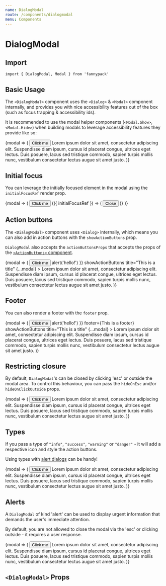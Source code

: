 ```yaml
---
name: DialogModal
route: /components/dialogmodal
menu: Components
---
```



# DialogModal

## Import

`import { DialogModal, Modal } from 'fannypack'`

## Basic Usage

The `<DialogModal>` component uses the `<Dialog>` & `<Modal>` component internally, and provides you with nice accessibility features out of the box (such as focus trapping & accessibility ids).

It is recommended to use the modal helper components (`<Modal.Show>`, `<Modal.Hide>`) when building modals to leverage accessibility features they provide like so:

<Playground>
  <Modal.Container>
    {modal => (
      <Box>
        <Button use={Modal.Show} {...modal}>
          Click me
        </Button>
        <DialogModal showCloseButton title="This is a title" {...modal}>
          Lorem ipsum dolor sit amet, consectetur adipiscing elit. Suspendisse diam ipsum, cursus id placerat congue,
          ultrices eget lectus. Duis posuere, lacus sed tristique commodo, sapien turpis mollis nunc, vestibulum
          consectetur lectus augue sit amet justo.
        </DialogModal>
      </Box>
    )}
  </Modal.Container>
</Playground>

## Initial focus

You can leverage the initially focused element in the modal using the `initialFocusRef` render prop.

<Playground>
  <Modal.Container>
    {modal => (
      <Box>
        <Button use={Modal.Show} {...modal}>
          Click me
        </Button>
        <DialogModal showCloseButton title="This is a title" {...modal}>
          {({ initialFocusRef }) => (
            <Button use={Modal.Hide} elementRef={initialFocusRef} {...modal}>
              Close
            </Button>
          )}
        </DialogModal>
      </Box>
    )}
  </Modal.Container>
</Playground>

## Action buttons

The `<DialogModal>` component uses `<Dialog>` internally, which means you can also add in action buttons with the `showActionButtons` prop.

`DialogModal` also accepts the `actionButtonsProps` that accepts the props of the [`<ActionButtons>` component](/components/button#actionbuttons-props).

<Playground>
  <Modal.Container>
    {modal => (
      <Box>
        <Button use={Modal.Show} {...modal}>
          Click me
        </Button>
        <DialogModal
          actionButtonsProps={{ onClickSubmit: () => alert('hello!') }}
          showActionButtons
          title="This is a title"
          {...modal}
        >
          Lorem ipsum dolor sit amet, consectetur adipiscing elit. Suspendisse diam ipsum, cursus id placerat congue,
          ultrices eget lectus. Duis posuere, lacus sed tristique commodo, sapien turpis mollis nunc, vestibulum
          consectetur lectus augue sit amet justo.
        </DialogModal>
      </Box>
    )}
  </Modal.Container>
</Playground>

## Footer

You can also render a footer with the `footer` prop.

<Playground>
  <Modal.Container>
    {modal => (
      <Box>
        <Button use={Modal.Show} {...modal}>
          Click me
        </Button>
        <DialogModal
          actionButtonsProps={{ onClickSubmit: () => alert('hello!') }}
          footer={<Text>This is a footer</Text>}
          showActionButtons
          title="This is a title"
          {...modal}
        >
          Lorem ipsum dolor sit amet, consectetur adipiscing elit. Suspendisse diam ipsum, cursus id placerat congue,
          ultrices eget lectus. Duis posuere, lacus sed tristique commodo, sapien turpis mollis nunc, vestibulum
          consectetur lectus augue sit amet justo.
        </DialogModal>
      </Box>
    )}
  </Modal.Container>
</Playground>

## Restricting closure

By default, `DialogModal`'s can be closed by clicking 'esc' or outside the modal area. To control this behaviour, you can pass the `hideOnEsc` and/or `hideOnClickOutside` props.

<Playground>
  <Modal.Container>
    {modal => (
      <Box>
        <Button use={Modal.Show} {...modal}>
          Click me
        </Button>
        <DialogModal hideOnEsc={false} hideOnClickOutside={false} title="This is a title" showActionButtons {...modal}>
          Lorem ipsum dolor sit amet, consectetur adipiscing elit. Suspendisse diam ipsum, cursus id placerat congue,
          ultrices eget lectus. Duis posuere, lacus sed tristique commodo, sapien turpis mollis nunc, vestibulum
          consectetur lectus augue sit amet justo.
        </DialogModal>
      </Box>
    )}
  </Modal.Container>
</Playground>

## Types

If you pass a type of `"info"`, `"success"`, `"warning"` or `"danger"` - it will add a respective icon and style the action buttons.

Using types with [alert dialogs](#alerts) can be handy!

<Playground>
  <Modal.Container>
    {modal => (
      <Box>
        <Button use={Modal.Show} {...modal}>
          Click me
        </Button>
        <DialogModal
          type="info"
          title="This is a title"
          showCloseButton
          {...modal}
        >
          Lorem ipsum dolor sit amet, consectetur adipiscing elit. Suspendisse diam ipsum, cursus id placerat congue,
          ultrices eget lectus. Duis posuere, lacus sed tristique commodo, sapien turpis mollis nunc, vestibulum
          consectetur lectus augue sit amet justo.
        </DialogModal>
      </Box>
    )}
  </Modal.Container>
</Playground>

## Alerts

A `DialogModal` of kind 'alert' can be used to display urgent information that demands the user's immediate attention.

By default, you are not allowed to close the modal via the 'esc' or clicking outside - it requires a user response.

<Playground>
  <Modal.Container>
    {modal => (
      <Box>
        <Button use={Modal.Show} {...modal}>
          Click me
        </Button>
        <DialogModal
          kind="alert"
          type="danger"
          title="This is a title"
          {...modal}
        >
          Lorem ipsum dolor sit amet, consectetur adipiscing elit. Suspendisse diam ipsum, cursus id placerat congue,
          ultrices eget lectus. Duis posuere, lacus sed tristique commodo, sapien turpis mollis nunc, vestibulum
          consectetur lectus augue sit amet justo.
        </DialogModal>
      </Box>
    )}
  </Modal.Container>
</Playground>

## `<DialogModal>` Props

<PropsTable of={DialogModal} />
